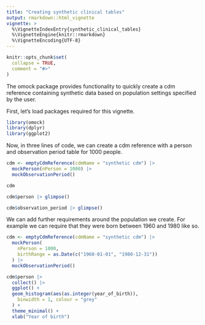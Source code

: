 ```yaml
---
title: "Creating synthetic clinical tables"
output: rmarkdown::html_vignette
vignette: >
  %\VignetteIndexEntry{synthetic_clinical_tables}
  %\VignetteEngine{knitr::rmarkdown}
  %\VignetteEncoding{UTF-8}
---
```


```r
knitr::opts_chunk$set(
  collapse = TRUE,
  comment = "#>"
)
```

The omock package provides functionality to quickly create a cdm reference containing synthetic data based on population settings specified by the user.   

First, let's load packages required for this vignette.
```r
library(omock)
library(dplyr)
library(ggplot2)
```

Now, in three lines of code, we can create a cdm reference with a person and observation period table for 1000 people.
```r
cdm <- emptyCdmReference(cdmName = "synthetic cdm") |>
  mockPerson(nPerson = 1000) |>
  mockObservationPeriod()

cdm

cdm$person |> glimpse()

cdm$observation_period |> glimpse()
```

We can add further requirements around the population we create. For example we can require that they were born between 1960 and 1980 like so.
```r
cdm <- emptyCdmReference(cdmName = "synthetic cdm") |>
  mockPerson(
    nPerson = 1000,
    birthRange = as.Date(c("1960-01-01", "1980-12-31"))
  ) |>
  mockObservationPeriod()
```

```r
cdm$person |>
  collect() |>
  ggplot() +
  geom_histogram(aes(as.integer(year_of_birth)),
    binwidth = 1, colour = "grey"
  ) +
  theme_minimal() +
  xlab("Year of birth")
```
